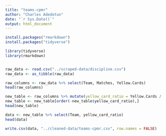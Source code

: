 ```yaml
---
title: "teams-cpmr"
author: "Charles Adedotun"
date: "`r Sys.Date()`"
output: html_document
---
```


```r
install.packages("rmarkdown")
install.packages("tidyverse")
```

```r
library(tidyverse)
library(rmarkdown)
```

```r
```

```r
raw_data <- read.csv("../scraped-data/discipline.csv")
raw_data <- as_tibble(raw_data)
```

```r
raw_columns <- raw_data %>% select(Team, Matches, Yellow.Cards)
head(raw_columns)
```
```r
new_table <- raw_columns %>% mutate(yellow_card_ratio = Yellow.Cards / Matches)
new_table <- new_table[order(-new_table$yellow_card_ratio),]
head(new_table)
```

```r
data <- new_table %>% select(Team, yellow_card_ratio)
head(data)
```

```r
write.csv(data, "../cleaned-data/teams-cpmr.csv", row.names = FALSE)
```

